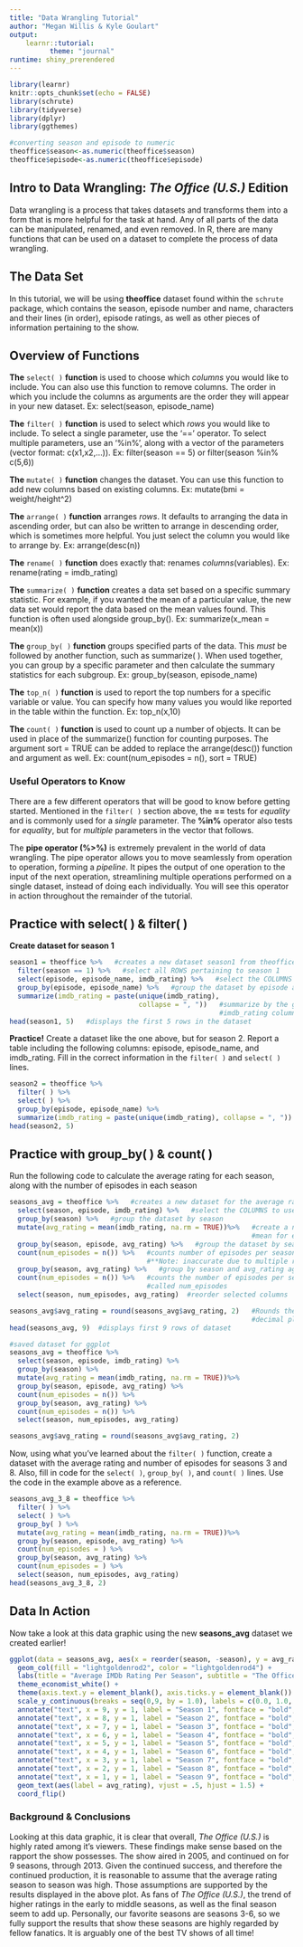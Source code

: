 ```yaml
---
title: "Data Wrangling Tutorial"
author: "Megan Willis & Kyle Goulart"
output:
    learnr::tutorial:
          theme: "journal"
runtime: shiny_prerendered
---
```


```r
library(learnr)
knitr::opts_chunk$set(echo = FALSE)
library(schrute)
library(tidyverse)
library(dplyr)
library(ggthemes)
```

```r
#converting season and episode to numeric
theoffice$season<-as.numeric(theoffice$season)
theoffice$episode<-as.numeric(theoffice$episode)
```
## Intro to Data Wrangling: *The Office (U.S.)* Edition
Data wrangling is a process that takes datasets and transforms them into a form that is more helpful for the task at hand. Any of all parts of the data can be manipulated, renamed, and even removed. In R, there are many functions that can be used on a dataset to complete the process of data wrangling. 

## The Data Set
In this tutorial, we will be using **theoffice** dataset found within the `schrute` package, which contains the season, episode number and name, characters and their lines (in order), episode ratings, as well as other pieces of information pertaining to the show.

## Overview of Functions

**The** `select( )` **function** is used to choose which *columns* you would like to include. You can also use this function to remove columns. The order in which you include the columns as arguments are the order they will appear in your new dataset. Ex: select(season, episode_name)

**The** `filter( )` **function** is used to select which *rows* you would like to include. To select a single parameter, use the '==' operator. To select multiple parameters, use an '%in%', along with a vector of the parameters (vector format: c(x1,x2,...)). Ex: filter(season == 5) or filter(season %in% c(5,6))

**The** `mutate( )` **function** changes the dataset. You can use this function to add new columns based on existing columns. Ex: mutate(bmi = weight/height^2)

**The** `arrange( )` **function** arranges *rows*. It defaults to arranging the data in ascending order, but can also be written to arrange in descending order, which is sometimes more helpful. You just select the column you would like to arrange by. Ex: arrange(desc(n))

**The** `rename( )` **function** does exactly that: renames *columns*(variables). Ex: rename(rating = imdb_rating)

**The** `summarize( )` **function** creates a data set based on a specific summary statistic. For example, if you wanted the mean of a particular value, the new data set would report the data based on the mean values found. This function is often used alongside group_by(). Ex: summarize(x_mean = mean(x))

**The** `group_by( )` **function** groups specified parts of the data. This *must* be followed by another function, such as summarize( ). When used together, you can group by a specific parameter and then calculate the summary statistics for each subgroup. Ex: group_by(season, episode_name)

**The** `top_n( )` **function** is used to report the top numbers for a specific variable or value. You can specify how many values you would like reported in the table within the function. Ex: top_n(x,10)

**The** `count( )` **function** is used to count up a number of objects. It can be used in place of the summarize() function for counting purposes. The argument sort = TRUE can be added to replace the arrange(desc()) function and argument as well. Ex: count(num_episodes = n(), sort = TRUE)

### Useful Operators to Know

There are a few different operators that will be good to know before getting started. Mentioned in the `filter( )` section above, the **==** tests for *equality* and is commonly used for a *single* parameter. The **%in%** operator also tests for *equality*, but for *multiple* parameters in the vector that follows. 

The **pipe operator (%>%)** is extremely prevalent in the world of data wrangling. The pipe operator allows you to move seamlessly from operation to operation, forming a *pipeline*. It pipes the output of one operation to the input of the next operation, streamlining multiple operations performed on a single dataset, instead of doing each individually. You will see this operator in action throughout the remainder of the tutorial.

## Practice with select( ) & filter( )

**Create dataset for season 1**
```r
season1 = theoffice %>%   #creates a new dataset season1 from theoffice dataset
  filter(season == 1) %>%   #select all ROWS pertaining to season 1
  select(episode, episode_name, imdb_rating) %>%   #select the COLUMNS to include in the new dataset
  group_by(episode, episode_name) %>%   #group the dataset by episode and episode name
  summarize(imdb_rating = paste(unique(imdb_rating),
                                collapse = ", "))   #summarize by the groups specified in group_by(), and creates a new 
                                                    #imdb_rating column by collapsing the data into one row per episode
head(season1, 5)   #displays the first 5 rows in the dataset
```

**Practice!**
Create a dataset like the one above, but for season 2. Report a table including the following columns: episode, episode_name, and imdb_rating. Fill in the correct information in the `filter( )` and `select( )` lines.
```r
season2 = theoffice %>% 
  filter( ) %>% 
  select( ) %>% 
  group_by(episode, episode_name) %>% 
  summarize(imdb_rating = paste(unique(imdb_rating), collapse = ", "))
head(season2, 5)
```

## Practice with group_by( ) & count( )

Run the following code to calculate the average rating for each season, along with the number of episodes in each season
```r
seasons_avg = theoffice %>%   #creates a new dataset for the average rating per season
  select(season, episode, imdb_rating) %>%   #select the COLUMNS to use to create the new dataset
  group_by(season) %>%   #group the dataset by season
  mutate(avg_rating = mean(imdb_rating, na.rm = TRUE))%>%   #create a new COLUMN called avg_rating by calculating the 
                                                            #mean for each season
  group_by(season, episode, avg_rating) %>%   #group the dataset by season, episode and the new column avg_rating
  count(num_episodes = n()) %>%   #counts number of episodes per season 
                                  #**Note: inaccurate due to multiple rows per season in original dataset 
  group_by(season, avg_rating) %>%   #group by season and avg_rating again
  count(num_episodes = n()) %>%   #counts the number of episodes per season in new COLUMN 
                                  #called num_episodes
  select(season, num_episodes, avg_rating)  #reorder selected columns

seasons_avg$avg_rating = round(seasons_avg$avg_rating, 2)   #Rounds the avg_rating to one 
                                                            #decimal place
head(seasons_avg, 9)  #displays first 9 rows of dataset
```

```r
#saved dataset for ggplot
seasons_avg = theoffice %>% 
  select(season, episode, imdb_rating) %>% 
  group_by(season) %>% 
  mutate(avg_rating = mean(imdb_rating, na.rm = TRUE))%>% 
  group_by(season, episode, avg_rating) %>% 
  count(num_episodes = n()) %>% 
  group_by(season, avg_rating) %>% 
  count(num_episodes = n()) %>% 
  select(season, num_episodes, avg_rating)

seasons_avg$avg_rating = round(seasons_avg$avg_rating, 2)
```


Now, using what you've learned about the `filter( )` function, create a dataset with the average rating and number of episodes for seasons 3 and 8. Also, fill in code for the `select( )`, `group_by( )`, and `count( )` lines. Use the code in the example above as a reference.
```r
seasons_avg_3_8 = theoffice %>% 
  filter( ) %>% 
  select( ) %>% 
  group_by( ) %>% 
  mutate(avg_rating = mean(imdb_rating, na.rm = TRUE))%>% 
  group_by(season, episode, avg_rating) %>% 
  count(num_episodes = ) %>% 
  group_by(season, avg_rating) %>% 
  count(num_episodes = ) %>% 
  select(season, num_episodes, avg_rating)
head(seasons_avg_3_8, 2)
```

## Data In Action

Now take a look at this data graphic using the new **seasons_avg** dataset we created earlier!
```r
ggplot(data = seasons_avg, aes(x = reorder(season, -season), y = avg_rating)) + 
  geom_col(fill = "lightgoldenrod2", color = "lightgoldenrod4") + 
  labs(title = "Average IMDb Rating Per Season", subtitle = "The Office (U.S.)", x = "", y = "Average Rating") + 
  theme_economist_white() + 
  theme(axis.text.y = element_blank(), axis.ticks.y = element_blank()) + 
  scale_y_continuous(breaks = seq(0,9, by = 1.0), labels = c(0.0, 1.0, 2.0, 3.0, 4.0, 5.0, 6.0, 7.0, 8.0, 9.0)) + 
  annotate("text", x = 9, y = 1, label = "Season 1", fontface = "bold", size = 5) + 
  annotate("text", x = 8, y = 1, label = "Season 2", fontface = "bold", size = 5) +
  annotate("text", x = 7, y = 1, label = "Season 3", fontface = "bold", size = 5) +
  annotate("text", x = 6, y = 1, label = "Season 4", fontface = "bold", size = 5) +
  annotate("text", x = 5, y = 1, label = "Season 5", fontface = "bold", size = 5) +
  annotate("text", x = 4, y = 1, label = "Season 6", fontface = "bold", size = 5) +
  annotate("text", x = 3, y = 1, label = "Season 7", fontface = "bold", size = 5) +
  annotate("text", x = 2, y = 1, label = "Season 8", fontface = "bold", size = 5) +
  annotate("text", x = 1, y = 1, label = "Season 9", fontface = "bold", size = 5) + 
  geom_text(aes(label = avg_rating), vjust = .5, hjust = 1.5) + 
  coord_flip()
```

### Background & Conclusions

Looking at this data graphic, it is clear that overall, *The Office (U.S.)* is highly rated among it's viewers. These findings make sense based on the rapport the show possesses. The show aired in 2005, and continued on for 9 seasons, through 2013. Given the continued success, and therefore the continued production, it is reasonable to assume that the average rating season to season was high. Those assumptions are supported by the results displayed in the above plot. As fans of *The Office (U.S.)*, the trend of higher ratings in the early to middle seasons, as well as the final season seem to add up. Personally, our favorite seasons are seasons 3-6, so we fully support the results that show these seasons are highly regarded by fellow fanatics. It is arguably one of the best TV shows of all time! 




















